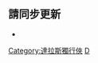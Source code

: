 <noinclude>{{noteTA|G1=NBA}}</noinclude>{{NBA current roster
|name = 达拉斯独行侠现时球员名单
|team = 达拉斯独行侠
|coach = [[贾森·基德|基德]]
|assistants = [[达雷尔·阿姆斯特朗|阿姆斯特朗]]
* [[贾里德·达德利|达德利]]
* {{link-en|伊戈爾·科科斯科夫|Igor Kokoškov|科科斯科夫}}
* {{link-en|彼得·J·巴頓|Peter J. Patton|巴頓}}
* [[高德·山姆高德|山姆高德]]
* {{link-en|格雷格·聖·吉恩|Greg St. Jean|聖·吉恩}}
* {{link-en|肖恩·斯威尼|Sean Sweeney|斯威尼}}
* {{link-en|克莉絲蒂·圖莉薇|Kristi Toliver|圖莉薇}}
|players = 
* 1 {{le|西奧·平森|Theo Pinson|平森}}
* 5 {{le|莫塞斯·萊特|Moses Wright|萊特}}
* 7 [[德怀特·鲍威尔|鲍威尔]]
* 8 [[喬許·格林|格林]]
* 10 [[多利安·芬尼-史密斯|芬尼-史密斯]]
* 11 [[小蒂姆·哈达威|哈达威]]
* 13 [[杰伦·布伦森|布伦森]]
* 20 [[布兰登·奈特|奈特]]
* 21 [[法蘭克·尼利基納|尼利基納]]
* 25 [[雷吉·布洛克|布洛克]]
* 26 [[史賓賽·丁威迪|丁威迪]]
* 35  [[克里斯蒂安·伍德|伍德]]
* 42 [[馬克西米利安·克勒貝爾|克勒貝爾]]
* 44 [[戴維斯·貝坦斯|貝坦斯]]
* 77 [[卢卡·东契奇|唐西奇]]
}}<noinclude>

== 請同步更新 ==
*{{tl|达拉斯独行侠球员名单}}

[[Category:達拉斯獨行俠]]
[[Category:NBA现时球员名单导航模板|D]]
</noinclude>